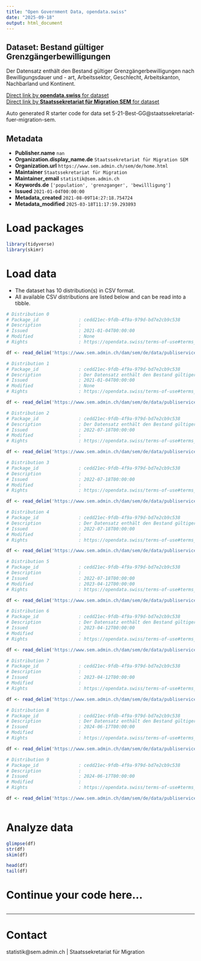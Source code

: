 ```yaml
---
title: "Open Government Data, opendata.swiss"
date: "2025-09-18"
output: html_document
---
```


## Dataset: Bestand gültiger Grenzgängerbewilligungen

Der Datensatz enthält den Bestand gültiger Grenzgängerbewilligungen nach Bewilligungsdauer und - art, Arbeitssektor, Geschlecht, Arbeitskanton, Nachbarland und Kontinent.

[Direct link by **opendata.swiss** for dataset](https://opendata.swiss/de/dataset/bestand-gultiger-grenzgangerbewilligungen)<br>
[Direct link by **Staatssekretariat für Migration SEM** for dataset](https://www.sem.admin.ch/sem/de/home/publiservice/statistik/auslaenderstatistik.html)

Auto generated R starter code for data set 5-21-Best-GG@staatssekretariat-fuer-migration-sem.

## Metadata

- **Publisher.name** `nan`
- **Organization.display_name.de** `Staatssekretariat für Migration SEM`
- **Organization.url** `https://www.sem.admin.ch/sem/de/home.html`
- **Maintainer** `Staatssekretariat für Migration`
- **Maintainer_email** `statistik@sem.admin.ch`
- **Keywords.de** `['population', 'grenzganger', 'bewillligung']`
- **Issued** `2021-01-04T00:00:00`
- **Metadata_created** `2021-08-09T14:27:18.754724`
- **Metadata_modified** `2025-03-18T11:17:59.293893`


# Load packages

```r

library(tidyverse)
library(skimr)

```

# Load data

-   The dataset has 10 distribution(s) in CSV format.
-   All available CSV distributions are listed below and can be read into a tibble.

```r

# Distribution 0
# Package_id               : cedd21ec-9fdb-4f9a-979d-bd7e2cb9c538
# Description              : 
# Issued                   : 2021-01-04T00:00:00
# Modified                 : None
# Rights                   : https://opendata.swiss/terms-of-use#terms_by_ask

df <- read_delim('https://www.sem.admin.ch/dam/sem/de/data/publiservice/statistik/auslaenderstatistik/2019/csv/5-21-Effectif-Front-f-2019.csv.download.csv/5-21-Effectif-Front-f-2019.csv')

# Distribution 1
# Package_id               : cedd21ec-9fdb-4f9a-979d-bd7e2cb9c538
# Description              : Der Datensatz enthält den Bestand gültiger Grenzgängerbewilligungen nach Bewilligungsdauer und - art, Arbeitssektor, Geschlecht, Arbeitskanton, Nachbarland und Kontinent Ende 2019.
# Issued                   : 2021-01-04T00:00:00
# Modified                 : None
# Rights                   : https://opendata.swiss/terms-of-use#terms_by_ask

df <- read_delim('https://www.sem.admin.ch/dam/sem/de/data/publiservice/statistik/auslaenderstatistik/2019/csv/5-21-Best-GG-d-2019.csv.download.csv/5-21-Best-GG-d-2019.csv')

# Distribution 2
# Package_id               : cedd21ec-9fdb-4f9a-979d-bd7e2cb9c538
# Description              : Der Datensatz enthält den Bestand gültiger Grenzgängerbewilligungen nach Bewilligungsdauer und - art, Arbeitssektor, Geschlecht, Arbeitskanton, Nachbarland und Kontinent Ende 2020. 
# Issued                   : 2022-07-18T00:00:00
# Modified                 : 
# Rights                   : https://opendata.swiss/terms-of-use#terms_by_ask

df <- read_delim('https://www.sem.admin.ch/dam/sem/de/data/publiservice/statistik/auslaenderstatistik/2020/csv/5-21-Best-GG-d-2020.csv.download.csv/5-21-Best-GG-d-2020.csv')

# Distribution 3
# Package_id               : cedd21ec-9fdb-4f9a-979d-bd7e2cb9c538
# Description              : 
# Issued                   : 2022-07-18T00:00:00
# Modified                 : 
# Rights                   : https://opendata.swiss/terms-of-use#terms_by_ask

df <- read_delim('https://www.sem.admin.ch/dam/sem/de/data/publiservice/statistik/auslaenderstatistik/2020/csv/5-21-Effectif-Front-f-2020.csv.download.csv/5-21-Effectif-Front-f-2020.csv')

# Distribution 4
# Package_id               : cedd21ec-9fdb-4f9a-979d-bd7e2cb9c538
# Description              : Der Datensatz enthält den Bestand gültiger Grenzgängerbewilligungen nach Bewilligungsdauer und - art, Arbeitssektor, Geschlecht, Arbeitskanton, Nachbarland und Kontinent Ende 2021.  Anmerkung: Vereinigtes Königreich wird neu den Drittstaaten angegliedert. 
# Issued                   : 2022-07-18T00:00:00
# Modified                 : 
# Rights                   : https://opendata.swiss/terms-of-use#terms_by_ask

df <- read_delim('https://www.sem.admin.ch/dam/sem/de/data/publiservice/statistik/auslaenderstatistik/2021/csv/5-21-Best-GG-d-2021.csv.download.csv/5-21-Best-GG-d-2021.csv')

# Distribution 5
# Package_id               : cedd21ec-9fdb-4f9a-979d-bd7e2cb9c538
# Description              : 
# Issued                   : 2022-07-18T00:00:00
# Modified                 : 2023-04-12T00:00:00
# Rights                   : https://opendata.swiss/terms-of-use#terms_by_ask

df <- read_delim('https://www.sem.admin.ch/dam/sem/de/data/publiservice/statistik/auslaenderstatistik/2021/csv/5-21-Effectif-Front-f-2021.csv.download.csv/5-21-Effectif-Front-f-2021.csv')

# Distribution 6
# Package_id               : cedd21ec-9fdb-4f9a-979d-bd7e2cb9c538
# Description              : Der Datensatz enthält den Bestand gültiger Grenzgängerbewilligungen nach Bewilligungsdauer und - art, Arbeitssektor, Geschlecht, Arbeitskanton, Nachbarland und Kontinent Ende 2022. 
# Issued                   : 2023-04-12T00:00:00
# Modified                 : 
# Rights                   : https://opendata.swiss/terms-of-use#terms_open

df <- read_delim('https://www.sem.admin.ch/dam/sem/de/data/publiservice/statistik/auslaenderstatistik/2022/csv/5-21-Best-GG-d-2022.csv.download.csv/5-21-Best-GG-d-2022.csv')

# Distribution 7
# Package_id               : cedd21ec-9fdb-4f9a-979d-bd7e2cb9c538
# Description              : 
# Issued                   : 2023-04-12T00:00:00
# Modified                 : 
# Rights                   : https://opendata.swiss/terms-of-use#terms_open

df <- read_delim('https://www.sem.admin.ch/dam/sem/de/data/publiservice/statistik/auslaenderstatistik/2022/csv/5-21-Effectif-Front-f-2022.csv.download.csv/5-21-Effectif-Front-f-2022.csv')

# Distribution 8
# Package_id               : cedd21ec-9fdb-4f9a-979d-bd7e2cb9c538
# Description              : Der Datensatz enthält den Bestand gültiger Grenzgängerbewilligungen nach Bewilligungsdauer und - art, Arbeitssektor, Geschlecht, Arbeitskanton, Nachbarland und Kontinent Ende 2023. 
# Issued                   : 2024-06-17T00:00:00
# Modified                 : 
# Rights                   : https://opendata.swiss/terms-of-use#terms_open

df <- read_delim('https://www.sem.admin.ch/dam/sem/de/data/publiservice/statistik/auslaenderstatistik/2023/csv/5-21-Best-GG-d-2023.csv.download.csv/5-21-Best-GG-d-2023.csv')

# Distribution 9
# Package_id               : cedd21ec-9fdb-4f9a-979d-bd7e2cb9c538
# Description              : 
# Issued                   : 2024-06-17T00:00:00
# Modified                 : 
# Rights                   : https://opendata.swiss/terms-of-use#terms_open

df <- read_delim('https://www.sem.admin.ch/dam/sem/de/data/publiservice/statistik/auslaenderstatistik/2023/csv/5-21-Effectif-Front-f-2023.csv.download.csv/5-21-Effectif-Front-f-2023.csv')



```

# Analyze data

```r

glimpse(df)
str(df)
skim(df)

head(df)
tail(df)

```

# Continue your code here...

```r

```

------------------------------------------------------------------------

# Contact

statistik@sem.admin.ch | Staatssekretariat für Migration

